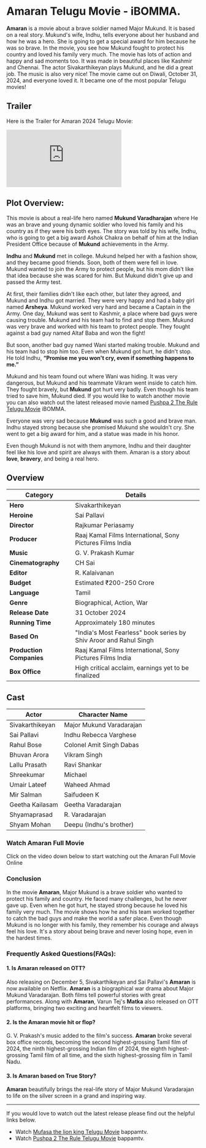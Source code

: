 


# Amaran Telugu Movie - iBOMMA.

**Amaran** is a movie about a brave soldier named Major Mukund. It is based on a real story. Mukund's wife, Indhu, tells everyone about her husband and how he was a hero. She is going to get a special award for him because he was so brave. In the movie, you see how Mukund fought to protect his country and loved his family very much. The movie has lots of action and happy and sad moments too. It was made in beautiful places like Kashmir and Chennai. The actor Sivakarthikeyan plays Mukund, and he did a great job. The music is also very nice! The movie came out on Diwali, October 31, 2024, and everyone loved it. It became one of the most popular Telugu movies!

<MDXImage
  src={SEO_OBJ.AMARAN.featuredImage}
  alt={SEO_OBJ.AMARAN.featuredImageAltText}
  title={SEO_OBJ.AMARAN.featuredImageAltText}
  extraStyling=" !h-96 max-w-[380px] lg:min-h-[400px] lg:h-auto lg:w-2/5 m-auto"
/>

## Trailer

Here is the Trailer for Amaran 2024 Telugu Movie:

<iframe
  src="https://www.youtube.com/embed/U3aPapvUihg?si=MqMqvwUp0TOE3KpP"
  title="Amaran Telugu Movie Trailer"
  frameborder="0"
  allow="accelerometer; autoplay; clipboard-write; encrypted-media; gyroscope; picture-in-picture; web-share"
  referrerpolicy="strict-origin-when-cross-origin"
  allowfullscreen
  className="w-full h-[300px] lg:min-h-[500px]"
></iframe>

## Plot Overview:

This movie is about a real-life hero named **Mukund Varadharajan** where He was an brave and young dynamic soldier who loved his family and his country as if they were his both eyes. The story was told by his wife, Indhu, who is going to get a big award Ashok Chakra on behalf of him at the Indian President Office because of **Mukund** achievements in the Army.

**Indhu** and **Mukund** met in college. Mukund helped her with a fashion show, and they became good friends. Soon, both of them were fell in love. Mukund wanted to join the Army to protect people, but his mom didn't like that idea because she was scared for him. But Mukund didn't give up and passed the Army test.

At first, their families didn't like each other, but later they agreed, and Mukund and Indhu got married. They were very happy and had a baby girl named **Arsheya**. Mukund worked very hard and became a Captain in the Army.
One day, Mukund was sent to Kashmir, a place where bad guys were causing trouble. Mukund and his team had to find and stop them. Mukund was very brave and worked with his team to protect people. They fought against a bad guy named Altaf Baba and won the fight!

But soon, another bad guy named Wani started making trouble. Mukund and his team had to stop him too. Even when Mukund got hurt, he didn't stop. He told Indhu, **“Promise me you won't cry, even if something happens to me.”**

Mukund and his team found out where Wani was hiding. It was very dangerous, but Mukund and his teammate Vikram went inside to catch him. They fought bravely, but **Mukund** got hurt very badly. Even though his team tried to save him, Mukund died. If you would like to watch another movie you can also watch out the latest released movie named [Pushpa 2 The Rule Telugu Movie](https://www.bappamtv.pro/pushpa-2-the-rule "Pushpa 2 The Rule telugu movie") iBOMMA.

Everyone was very sad because **Mukund** was such a good and brave man. Indhu stayed strong because she promised Mukund she wouldn't cry. She went to get a big award for him, and a statue was made in his honor.

Even though Mukund is not with them anymore, Indhu and their daughter feel like his love and spirit are always with them.
Amaran is a story about **love**, **bravery**, and being a real hero.

## Overview

| Category                 | Details                                                           |
| ------------------------ | ----------------------------------------------------------------- |
| **Hero**                 | Sivakarthikeyan                                                   |
| **Heroine**              | Sai Pallavi                                                       |
| **Director**             | Rajkumar Periasamy                                                |
| **Producer**             | Raaj Kamal Films International, Sony Pictures Films India         |
| **Music**                | G. V. Prakash Kumar                                               |
| **Cinematography**       | CH Sai                                                            |
| **Editor**               | R. Kalaivanan                                                     |
| **Budget**               | Estimated ₹200-250 Crore                                          |
| **Language**             | Tamil                                                             |
| **Genre**                | Biographical, Action, War                                         |
| **Release Date**         | 31 October 2024                                                   |
| **Running Time**         | Approximately 180 minutes                                         |
| **Based On**             | "India's Most Fearless" book series by Shiv Aroor and Rahul Singh |
| **Production Companies** | Raaj Kamal Films International, Sony Pictures Films India         |
| **Box Office**           | High critical acclaim, earnings yet to be finalized               |

## Cast

| Actor           | Character Name           |
| --------------- | ------------------------ |
| Sivakarthikeyan | Major Mukund Varadarajan |
| Sai Pallavi     | Indhu Rebecca Varghese   |
| Rahul Bose      | Colonel Amit Singh Dabas |
| Bhuvan Arora    | Vikram Singh             |
| Lallu Prasath   | Ravi Shankar             |
| Shreekumar      | Michael                  |
| Umair Lateef    | Waheed Ahmad             |
| Mir Salman      | Saifudeen K              |
| Geetha Kailasam | Geetha Varadarajan       |
| Shyamaprasad    | R. Varadarajan           |
| Shyam Mohan     | Deepu (Indhu's brother)  |

### Watch Amaran Full Movie

Click on the video down below to start watching out the Amaran Full Movie Online

<VideoFrame url={SEO_OBJ.AMARAN.relativeURL} />

### Conclusion

In the movie **Amaran**, Major Mukund is a brave soldier who wanted to protect his family and country. He faced many challenges, but he never gave up. Even when he got hurt, he stayed strong because he loved his family very much. The movie shows how he and his team worked together to catch the bad guys and make the world a safer place. Even though Mukund is no longer with his family, they remember his courage and always feel his love. It's a story about being brave and never losing hope, even in the hardest times.

### Frequently Asked Questions(FAQs):

#### 1. Is Amaran released on OTT?

Also releasing on December 5, Sivakarthikeyan and Sai Pallavi's **Amaran** is now available on Netflix. **Amaran** is a biographical war drama about Major Mukund Varadarajan. Both films tell powerful stories with great performances. Along with **Amaran**, Varun Tej's **Matka** also released on OTT platforms, bringing two exciting and heartfelt films to viewers.

#### 2. Is the Amaran movie hit or flop?

G. V. Prakash's music added to the film's success. **Amaran** broke several box office records, becoming the second highest-grossing Tamil film of 2024, the ninth highest-grossing Indian film of 2024, the eighth highest-grossing Tamil film of all time, and the sixth highest-grossing film in Tamil Nadu.

#### 3. Is Amaran based on True Story?

**Amaran** beautifully brings the real-life story of Major Mukund Varadarajan to life on the silver screen in a grand and inspiring way.

<hr />
If you would love to watch out the latest release please find out the helpful links below.

- Watch [Mufasa the lion king Telugu Movie](https://www.bappamtv.pro/mufasa-the-lion-king "Mufasa the lion king Telugu movie") bappamtv.
- Watch [Pushpa 2 The Rule Telugu Movie](https://www.bappamtv.pro/pushpa-2-the-rule "Pushpa 2 the rule telugu movie") bappamtv.
